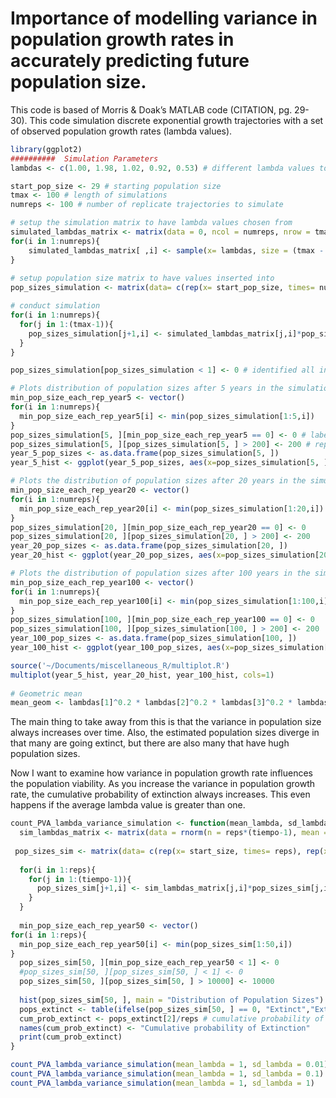 Importance of modelling variance in population growth rates in accurately predicting future population size.
========================================================

This code is based of Morris & Doak's MATLAB code (CITATION, pg. 29-30).  This code simulation discrete exponential growth trajectories with a set of observed population growth rates (lambda values).

```r
library(ggplot2)
##########  Simulation Parameters
lambdas <- c(1.00, 1.98, 1.02, 0.92, 0.53) # different lambda values to use for simulation.  There can be as many as you want.  For this simulation, each will be drawn with an equal probability.

start_pop_size <- 29 # starting population size
tmax <- 100 # length of simulations
numreps <- 100 # number of replicate trajectories to simulate

# setup the simulation matrix to have lambda values chosen from
simulated_lambdas_matrix <- matrix(data = 0, ncol = numreps, nrow = tmax - 1)
for(i in 1:numreps){
    simulated_lambdas_matrix[ ,i] <- sample(x= lambdas, size = (tmax - 1), replace = TRUE)
}
 
# setup population size matrix to have values inserted into
pop_sizes_simulation <- matrix(data= c(rep(x= start_pop_size, times= numreps), rep(x= 0, times = numreps*(tmax - 1))), ncol= numreps, byrow=TRUE)

# conduct simulation
for(i in 1:numreps){
  for(j in 1:(tmax-1)){
    pop_sizes_simulation[j+1,i] <- simulated_lambdas_matrix[j,i]*pop_sizes_simulation[j,i]
  }
}

pop_sizes_simulation[pop_sizes_simulation < 1] <- 0 # identified all instances where population size dipped below 1 individual and labeled it as extinct. 

# Plots distribution of population sizes after 5 years in the simulation
min_pop_size_each_rep_year5 <- vector()
for(i in 1:numreps){
  min_pop_size_each_rep_year5[i] <- min(pop_sizes_simulation[1:5,i])
}
pop_sizes_simulation[5, ][min_pop_size_each_rep_year5 == 0] <- 0 # labels any population that dipped to the extinction threshold as having gone extinct
pop_sizes_simulation[5, ][pop_sizes_simulation[5, ] > 200] <- 200 # replaces largest values with a value of 200
year_5_pop_sizes <- as.data.frame(pop_sizes_simulation[5, ])
year_5_hist <- ggplot(year_5_pop_sizes, aes(x=pop_sizes_simulation[5, ])) + geom_histogram() + xlab("") # creates the histogram

# Plots the distribution of population sizes after 20 years in the simulation
min_pop_size_each_rep_year20 <- vector()
for(i in 1:numreps){
  min_pop_size_each_rep_year20[i] <- min(pop_sizes_simulation[1:20,i])
}
pop_sizes_simulation[20, ][min_pop_size_each_rep_year20 == 0] <- 0
pop_sizes_simulation[20, ][pop_sizes_simulation[20, ] > 200] <- 200
year_20_pop_sizes <- as.data.frame(pop_sizes_simulation[20, ])
year_20_hist <- ggplot(year_20_pop_sizes, aes(x=pop_sizes_simulation[20, ])) + geom_histogram() + xlab("")

# Plots the distribution of population sizes after 100 years in the simulation
min_pop_size_each_rep_year100 <- vector()
for(i in 1:numreps){
  min_pop_size_each_rep_year100[i] <- min(pop_sizes_simulation[1:100,i])
}
pop_sizes_simulation[100, ][min_pop_size_each_rep_year100 == 0] <- 0
pop_sizes_simulation[100, ][pop_sizes_simulation[100, ] > 200] <- 200
year_100_pop_sizes <- as.data.frame(pop_sizes_simulation[100, ])
year_100_hist <- ggplot(year_100_pop_sizes, aes(x=pop_sizes_simulation[100, ])) + geom_histogram() + xlab("Population size")

source('~/Documents/miscellaneous_R/multiplot.R')
multiplot(year_5_hist, year_20_hist, year_100_hist, cols=1)
  
# Geometric mean
mean_geom <- lambdas[1]^0.2 * lambdas[2]^0.2 * lambdas[3]^0.2 * lambdas[4]^0.2 * lambdas[5]^0.2 # predicts an almost stable population (lambda = 1)
```

The main thing to take away from this is that the variance in population size always increases over time. Also, the estimated population sizes diverge in that many are going extinct, but there are also many that have hugh population sizes.

Now I want to examine how variance in population growth rate influences the population viability. As you increase the variance in population growth rate, the cumulative probability of extinction always increases. This even happens if the average lambda value is greater than one.

```r
count_PVA_lambda_variance_simulation <- function(mean_lambda, sd_lambda, start_size = 1000, tiempo = 50, reps = 1000) {
  sim_lambdas_matrix <- matrix(data = rnorm(n = reps*(tiempo-1), mean = mean_lambda, sd = sd_lambda), ncol = reps, nrow = tiempo - 1) # creates a matrix of lambda values based on randomly selected values (specified by function parameters) from a normal distribution
  
 pop_sizes_sim <- matrix(data= c(rep(x= start_size, times= reps), rep(x= 0, times = reps*(tiempo - 1))), ncol= reps, byrow=TRUE)
  
  for(i in 1:reps){
    for(j in 1:(tiempo-1)){
      pop_sizes_sim[j+1,i] <- sim_lambdas_matrix[j,i]*pop_sizes_sim[j,i]
    }
  }
  
  min_pop_size_each_rep_year50 <- vector()
for(i in 1:reps){
  min_pop_size_each_rep_year50[i] <- min(pop_sizes_sim[1:50,i])
}
  pop_sizes_sim[50, ][min_pop_size_each_rep_year50 < 1] <- 0
  #pop_sizes_sim[50, ][pop_sizes_sim[50, ] < 1] <- 0
  pop_sizes_sim[50, ][pop_sizes_sim[50, ] > 10000] <- 10000
  
  hist(pop_sizes_sim[50, ], main = "Distribution of Population Sizes")
  pops_extinct <- table(ifelse(pop_sizes_sim[50, ] == 0, "Extinct","Extant"))
  cum_prob_extinct <- pops_extinct[2]/reps # cumulative probability of extinction
  names(cum_prob_extinct) <- "Cumulative probability of Extinction"
  print(cum_prob_extinct)
}

count_PVA_lambda_variance_simulation(mean_lambda = 1, sd_lambda = 0.01)
count_PVA_lambda_variance_simulation(mean_lambda = 1, sd_lambda = 0.1)
count_PVA_lambda_variance_simulation(mean_lambda = 1, sd_lambda = 1)
```

